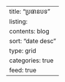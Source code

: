 ---
title: "ប្រធានបទ"
listing:
  contents: blog
  sort: "date desc"
  type: grid
  categories: true
  feed: true
---